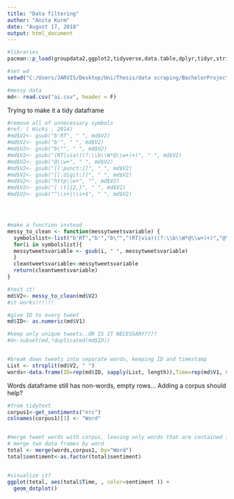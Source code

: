 ```yaml
---
title: "Data filtering"
author: "Anita Kurm"
date: "August 17, 2018"
output: html_document
---
```



```r
#libraries
pacman::p_load(groupdata2,ggplot2,tidyverse,data.table,dplyr,tidyr,stringr, margittr,tidytext)

#set wd
setwd("C:/Users/JARVIS/Desktop/Uni/Thesis/data scraping/BachelorProject")

#messy data
md<- read.csv("ai.csv", header = F)
```

Trying to make it a tidy dataframe

```r
#remove all of unnecessary symbols
#ref: ( Hicks , 2014) 
#md$V2<- gsub("b'RT", " ", md$V2)
#md$V2<- gsub("b'", " ", md$V2)
#md$V2<- gsub("b\"", " ", md$V2)
#md$V2<- gsub("(RT|via)((?:\\b\\W*@\\w+)+)", " ", md$V2)
#md$V2<- gsub("@\\w+", " ", md$V2)
#md$V2<- gsub("[[:punct:]]", " ", md$V2)
#md$V2<- gsub("[[:digit:]]", " ", md$V2)
#md$V2<- gsub("http\\w+", "", md$V2)
#md$V2<- gsub("[ \t]{2,}", " ", md$V2)
#md$V2<- gsub("^\\s+|\\s+$", " ", md$V2)




#make a function instead
messy_to_clean <- function(messytweetsvariable) {
  symbolslist<-list("b'RT","b'","b\"","(RT|via)((?:\\b\\W*@\\w+)+)","@\\w+","[[:punct:]]","[[:digit:]]","http\\w+","[ \t]{2,}","^\\s+|\\s+$")
  for(i in symbolslist){
  messytweetsvariable <- gsub(i, " ", messytweetsvariable)
  }
  cleantweetsvariable<-messytweetsvariable
  return(cleantweetsvariable)
}

#test it!
md$V2<- messy_to_clean(md$V2)
#it works!!!!!!

#give ID to every tweet
md$ID<- as.numeric(md$V1)

#keep only unique tweets..OR IS IT NECESSARY????
#d<-subset(md,!duplicated(md$ID))


#break down tweets into separate words, keeping ID and timestamp
List <- strsplit(md$V2, " ")
words<-data.frame(ID=rep(md$ID, sapply(List, length)),Time=rep(md$V1, sapply(List, length)), Word=unlist(List))
```


Words dataframe still has non-words, empty rows...
Adding a corpus should help?

```r

#from tidytext
corpus1<-get_sentiments("nrc")
colnames(corpus1)[1] <- "Word"


#merge tweet words with corpus, leaving only words that are contained in both
# merge two data frames by word
total <- merge(words,corpus1, by="Word")
total$sentiment<-as.factor(total$sentiment)


#visualize it?
ggplot(total, aes(total$Time, , color=sentiment )) +
  geom_dotplot()


```

